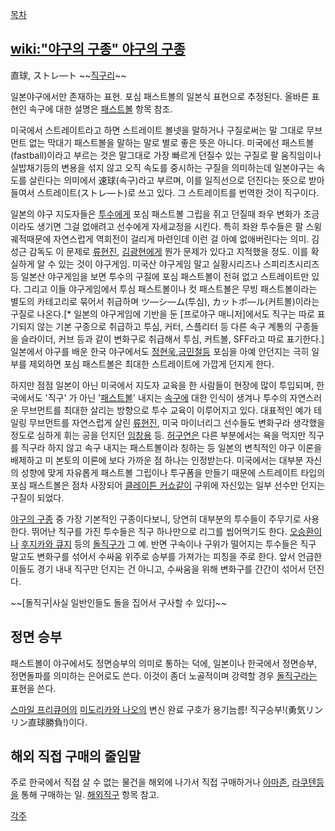 [[목차]]
== [[wiki:"야구의 구종" 야구의 구종]] ==
直球, ストレ―ト
~~[[직구리]]~~

일본야구에서만 존재하는 표현. 포심 패스트볼의 일본식 표현으로 추정된다. 올바른 표현인 속구에 대한 설명은 [[패스트볼]] 항목 참조.

미국에서 스트레이트라고 하면 스트레이트 볼넷을 말하거나 구질로써는 말 그대로 무브먼트 없는 막대기 패스트볼을 말하는 말로 별로 좋은 뜻은 아니다. 미국에선 패스트볼(fastball)이라고 부르는 것은 말그대로 가장 빠르게 던질수 있는 구질로 팔 움직임이나 실밥채기등의 변용을 섞지 않고 오직 속도를 중시하는 구질을 의미하는데 일본야구는 속도를 살린다는 의미에서 速球(속구)라고 부르며, 이를 일직선으로 던진다는 뜻으로 받아들여서 스트레이트(ストレ―ト)로 쓰고 있다. 그 스트레이트를 번역한 것이 직구이다.

일본의 야구 지도자들은 [[투수]]에게 포심 패스트볼 그립을 쥐고 던질때 좌우 변화가 조금이라도 생기면 그걸 없애려고 선수에게 자세교정을 시킨다. 특히 좌완 투수들은 팔 스윙 궤적때문에 자연스럽게 역회전이 걸리게 마련인데 이런 걸 아예 없애버린다는 의미. 김성근 감독도 이 문제로 [[류현진]], [[김광현]]에게 뭔가 문제가 있다고 지적했을 정도. 이를 확실하게 알 수 있는 것이 야구게임. 미국산 야구게임 말고 실황시리즈나 스피리츠시리즈등 일본산 야구게임을 보면 투수의 구질에 포심 패스트볼이 전혀 없고 스트레이트만 있다. 그리고 이들 야구게임에서 투심 패스트볼이나 컷 패스트볼은 무빙 패스트볼이라는 별도의 카테고리로 묶어서 취급하며 ツ―シ―ム(투심), カットボ―ル(커트볼)이라는 구질로 나온다.[* 일본의 야구게임에 기반을 둔 [프로야구 매니저]에서도 직구는 따로 표기되지 않는 기본 구종으로 취급하고 투심, 커터, 스플리터 등 다른 속구 계통의 구종들을 슬라이더, 커브 등과 같이 변화구로 취급해서 투심, 커트볼, SFF라고 따로 표기한다.] 일본에서 야구를 배운 한국 야구에서도 [[정현욱]],[[금민철]]등 포심을 아예 안던지는 극히 일부를 제외하면 포심 패스트볼은 최대한 스트레이트에 가깝게 던지게 한다. 

하지만 점점 일본이 아닌 미국에서 지도자 교육을 한 사람들이 현장에 많이 투입되며, 한국에서도 '직구' 가 아닌 '[[패스트볼]]' 내지는 [[속구]]에 대한 인식이 생겨나 투수의 자연스러운 무브먼트를 최대한 살리는 방향으로 투수 교육이 이루어지고 있다. 대표적인 예가 테일링 무브먼트를 자연스럽게 살린 [[류현진]], 미국 마이너리그 선수들도 변화구라 생각했을 정도로 심하게 휘는 공을 던지던 [[임창용]] 등. [[허구연]]은 다른 부분에서는 욕을 먹지만 직구를 직구라 하지 않고 속구 내지는 패스트볼이라 칭하는 등 일본의 변칙적인 야구 이론을 배제하고 미 본토의 이론에 보다 가까운 점 하나는 인정받는다. 미국에서는 대부분 자신의 성향에 맞게 자유롭게 패스트볼 그립이나 투구폼을 만들기 때문에 스트레이트 타입의 포심 패스트볼은 점차 사장되어 [[클레이튼 커쇼]]같이 구위에 자신있는 일부 선수만 던지는 구질이 되었다.

[[야구의 구종]] 중 가장 기본적인 구종이다보니, 당연히 대부분의 투수들이 주무기로 사용한다. 뛰어난 직구를 가진 투수들은 직구 하나만으로 리그를 씹어먹기도 한다. [[오승환]]이나 [[후지카와 큐지]] 등의 [[돌직구]]가 그 예. 반면 구속이나 구위가 떨어지는 투수들은 직구 말고도 변화구를 섞어서 수싸움 위주로 승부를 가져가는 피칭을 주로 한다. 앞서 언급한 이들도 경기 내내 직구만 던지는 건 아니고, 수싸움을 위해 변화구를 간간이 섞어서 던진다.

~~[돌직구|사실 일반인들도 돌을 집어서 구사할 수 있다]~~

== 정면 승부 ==
패스트볼이 야구에서도 정면승부의 의미로 통하는 덕에, 일본이나 한국에서 정면승부, 정면돌파를 의미하는 은어로도 쓴다. 이것이 좀더 노골적이며 강력할 경우 [[돌직구]]라는 표현을 쓴다.

[[스마일 프리큐어]]의 [[미도리카와 나오]]의 변신 완료 구호가 용기늠름! 직구승부!(勇気リンリン直球勝負!)이다.

== 해외 직접 구매의 줄임말 ==
주로 한국에서 직접 살 수 없는 물건을 해외에 나가서 직접 구매하거나 [[아마존]], [[라쿠텐]]등을 통해 구매하는 일. [[해외직구]] 항목 참고.

[[각주]]
